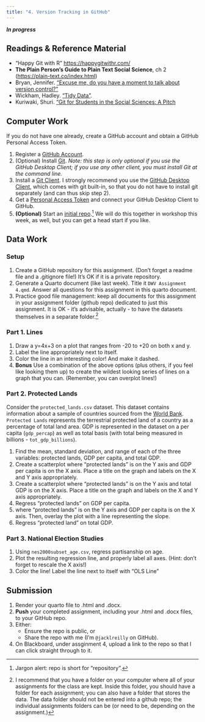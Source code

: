 ```yaml
---
title: "4. Version Tracking in GitHub"
---
```


***In progress***

## Readings & Reference Material

- "Happy Git with R" <https://happygitwithr.com/>
- **The Plain Person's Guide to Plain Text Social Science**, ch 2 (<https://plain-text.co/index.html>)
- Bryan, Jennifer.  ["Excuse me, do you have a moment to talk about version control?"](https://peerj.com/preprints/3159v2/)
- Wickham, Hadley. ["Tidy Data"](https://vita.had.co.nz/papers/tidy-data.pdf).
- Kuriwaki, Shuri. ["Git for Students in the Social Sciences: A Pitch](https://www.shirokuriwaki.com/programming/kuriwaki_github_handout.pdf)

## Computer Work

If you do not have one already, create a GitHub account and obtain a GitHub Personal Access Token. 

1. Register a [GitHub Account](https://happygitwithr.com/github-acct.html).
2. (Optional) Install [Git](https://happygitwithr.com/install-git).  *Note: this step is only optional if you use the GitHub Desktop Client; if you use any other client, you must install Git at the command line.*
3. Install a [Git Client](https://happygitwithr.com/git-client.html).  I strongly recommend you use the [GitHub Desktop Client](https://github.com/apps/desktop), which comes with git built-in, so that you do not have to install git separately (and can thus skip step 2).
4. Get a [Personal Access Token](https://happygitwithr.com/https-pat) and connect your GitHub Desktop Client to GitHub.
5. **(Optional)**  Start an [initial repo](https://happygitwithr.com/push-pull-github.html).[^repo]  We will do this together in workshop this week, as well, but you can get a head start if you like.

[^repo]: Jargon alert: repo is short for "repository".

## Data Work

### Setup
1. Create a GitHub repository for this assignment.  (Don't forget a readme file and a .gitignore file!)  It's OK if it is a private repository.
2. Generate a Quarto document (like last week). Title it `DWV Assignment 4.qmd`.  Answer all questions for this assignment in this quarto document.
3. Practice good file management: keep all documents for this assignment in your assignment folder (github repo) dedicated to just this assignment. It is OK - it's advisable, actually - to have the datasets themselves in a separate folder.[^ds]

[^ds]: I recommend that you have a folder on your computer where all of your assignments for the class are kept.  Inside this folder, you should have a folder for each assignment; you can also have a folder that stores the data.  The data folder should not be entered into a github repo; the individual assignments folders can be (or need to be, depending on the assignment.)

### Part 1.  Lines
1. Draw a y=4x+3 on a plot that ranges from -20 to +20 on both x and y.
3. Label the line appropriately next to itself.
4. Color the line in an interesting color! And make it dashed.
5. **Bonus** Use a combination of the above options (plus others, if you feel like looking them up) to create the wildest looking series of lines on a graph that you can. (Remember, you can overplot lines!)

### Part 2. Protected Lands 

Consider the `protected_lands.csv` dataset.  This dataset contains information about a sample of countries sourced from the [World Bank](https://data.worldbank.org). `Protected Lands` represents the terrestrial protected land of a country as a percentage of total land area.  GDP is represented in the dataset on a per capita (`gdp_percap`) as well as total basis (with total being measured in billions - `tot_gdp_billions`).  

1. Find the mean, standard deviation, and range of each of the three variables: protected lands, GDP per capita, and total GDP.
2. Create a scatterplot where “protected lands” is on the Y axis and GDP per capita is on the X axis. Place a title on the graph and labels on the X and Y axis appropriately.
3. Create a scatterplot where “protected lands” is on the Y axis and total GDP is on the X axis. Place a title on the graph and labels on the X and Y axis appropriately.
4. Regress “protected lands” on GDP per capita.
5. where “protected lands” is on the Y axis and GDP per capita is on the X axis.  Then, overlay the plot with a line representing the slope.
5. Regress “protected land” on total GDP.

### Part 3. National Election Studies
1. Using `nes2000subset_age.csv`, regress partisanship on age.
6. Plot the resulting regression line, and properly label all axes. (Hint: don't forget to rescale the X axis!)
7. Color the line! Label the line next to itself with "OLS Line"

## Submission 
1. Render your quarto file to .html and .docx.
2. **Push** your completed assignment, including your .html and .docx files, to your GitHub repo.
3. Either:
    - Ensure the repo is public, or
    - Share the repo with me (I'm `@jacklreilly` on GitHub).
4. On Blackboard, under assginment 4, upload a link to the repo so that I can click straight through to it.